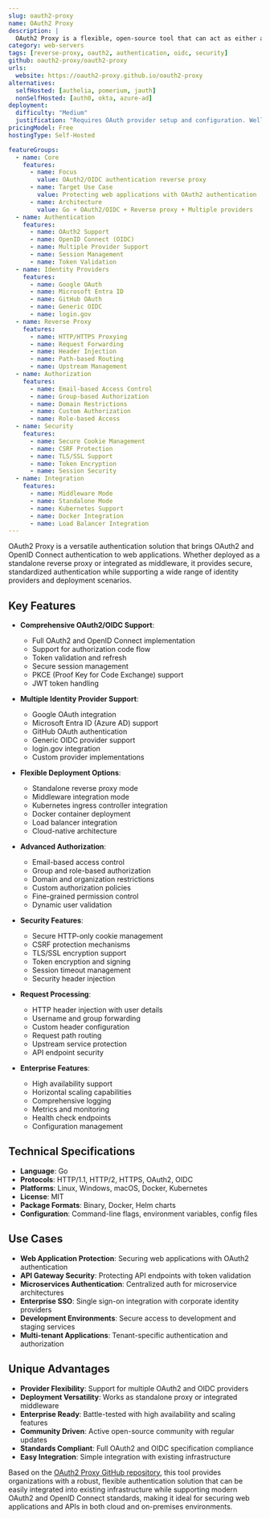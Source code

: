 ```yaml
---
slug: oauth2-proxy
name: OAuth2 Proxy
description: |
  OAuth2 Proxy is a flexible, open-source tool that can act as either a standalone reverse proxy or a middleware component integrated into existing reverse proxy or load balancer setups. It provides a simple and secure way to protect web applications with OAuth2/OIDC authentication by intercepting requests and redirecting users to OAuth2 providers for authentication.
category: web-servers
tags: [reverse-proxy, oauth2, authentication, oidc, security]
github: oauth2-proxy/oauth2-proxy
urls:
  website: https://oauth2-proxy.github.io/oauth2-proxy
alternatives:
  selfHosted: [authelia, pomerium, jauth]
  nonSelfHosted: [auth0, okta, azure-ad]
deployment:
  difficulty: "Medium"
  justification: "Requires OAuth provider setup and configuration. Well-documented but involves understanding of OAuth2/OIDC concepts."
pricingModel: Free
hostingType: Self-Hosted

featureGroups:
  - name: Core
    features:
      - name: Focus
        value: OAuth2/OIDC authentication reverse proxy
      - name: Target Use Case
        value: Protecting web applications with OAuth2 authentication
      - name: Architecture
        value: Go + OAuth2/OIDC + Reverse proxy + Multiple providers
  - name: Authentication
    features:
      - name: OAuth2 Support
      - name: OpenID Connect (OIDC)
      - name: Multiple Provider Support
      - name: Session Management
      - name: Token Validation
  - name: Identity Providers
    features:
      - name: Google OAuth
      - name: Microsoft Entra ID
      - name: GitHub OAuth
      - name: Generic OIDC
      - name: login.gov
  - name: Reverse Proxy
    features:
      - name: HTTP/HTTPS Proxying
      - name: Request Forwarding
      - name: Header Injection
      - name: Path-based Routing
      - name: Upstream Management
  - name: Authorization
    features:
      - name: Email-based Access Control
      - name: Group-based Authorization
      - name: Domain Restrictions
      - name: Custom Authorization
      - name: Role-based Access
  - name: Security
    features:
      - name: Secure Cookie Management
      - name: CSRF Protection
      - name: TLS/SSL Support
      - name: Token Encryption
      - name: Session Security
  - name: Integration
    features:
      - name: Middleware Mode
      - name: Standalone Mode
      - name: Kubernetes Support
      - name: Docker Integration
      - name: Load Balancer Integration
---
```


OAuth2 Proxy is a versatile authentication solution that brings OAuth2 and OpenID Connect authentication to web applications. Whether deployed as a standalone reverse proxy or integrated as middleware, it provides secure, standardized authentication while supporting a wide range of identity providers and deployment scenarios.

## Key Features

- **Comprehensive OAuth2/OIDC Support**:

  - Full OAuth2 and OpenID Connect implementation
  - Support for authorization code flow
  - Token validation and refresh
  - Secure session management
  - PKCE (Proof Key for Code Exchange) support
  - JWT token handling

- **Multiple Identity Provider Support**:

  - Google OAuth integration
  - Microsoft Entra ID (Azure AD) support
  - GitHub OAuth authentication
  - Generic OIDC provider support
  - login.gov integration
  - Custom provider implementations

- **Flexible Deployment Options**:

  - Standalone reverse proxy mode
  - Middleware integration mode
  - Kubernetes ingress controller integration
  - Docker container deployment
  - Load balancer integration
  - Cloud-native architecture

- **Advanced Authorization**:

  - Email-based access control
  - Group and role-based authorization
  - Domain and organization restrictions
  - Custom authorization policies
  - Fine-grained permission control
  - Dynamic user validation

- **Security Features**:

  - Secure HTTP-only cookie management
  - CSRF protection mechanisms
  - TLS/SSL encryption support
  - Token encryption and signing
  - Session timeout management
  - Security header injection

- **Request Processing**:

  - HTTP header injection with user details
  - Username and group forwarding
  - Custom header configuration
  - Request path routing
  - Upstream service protection
  - API endpoint security

- **Enterprise Features**:
  - High availability support
  - Horizontal scaling capabilities
  - Comprehensive logging
  - Metrics and monitoring
  - Health check endpoints
  - Configuration management

## Technical Specifications

- **Language**: Go
- **Protocols**: HTTP/1.1, HTTP/2, HTTPS, OAuth2, OIDC
- **Platforms**: Linux, Windows, macOS, Docker, Kubernetes
- **License**: MIT
- **Package Formats**: Binary, Docker, Helm charts
- **Configuration**: Command-line flags, environment variables, config files

## Use Cases

- **Web Application Protection**: Securing web applications with OAuth2 authentication
- **API Gateway Security**: Protecting API endpoints with token validation
- **Microservices Authentication**: Centralized auth for microservice architectures
- **Enterprise SSO**: Single sign-on integration with corporate identity providers
- **Development Environments**: Secure access to development and staging services
- **Multi-tenant Applications**: Tenant-specific authentication and authorization

## Unique Advantages

- **Provider Flexibility**: Support for multiple OAuth2 and OIDC providers
- **Deployment Versatility**: Works as standalone proxy or integrated middleware
- **Enterprise Ready**: Battle-tested with high availability and scaling features
- **Community Driven**: Active open-source community with regular updates
- **Standards Compliant**: Full OAuth2 and OIDC specification compliance
- **Easy Integration**: Simple integration with existing infrastructure

Based on the [OAuth2 Proxy GitHub repository](https://github.com/oauth2-proxy/oauth2-proxy), this tool provides organizations with a robust, flexible authentication solution that can be easily integrated into existing infrastructure while supporting modern OAuth2 and OpenID Connect standards, making it ideal for securing web applications and APIs in both cloud and on-premises environments.
